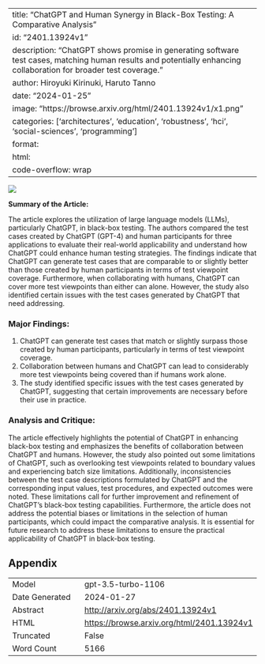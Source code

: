 
---
title: "ChatGPT and Human Synergy in Black-Box Testing: A Comparative Analysis"
id: "2401.13924v1"
description: "ChatGPT shows promise in generating software test cases, matching human results and potentially enhancing collaboration for broader test coverage."
author: Hiroyuki Kirinuki, Haruto Tanno
date: "2024-01-25"
image: "https://browse.arxiv.org/html/2401.13924v1/x1.png"
categories: ['architectures', 'education', 'robustness', 'hci', 'social-sciences', 'programming']
format:
  html:
    code-overflow: wrap
---

![](https://browse.arxiv.org/html/2401.13924v1/x1.png)

**Summary of the Article:**

The article explores the utilization of large language models (LLMs), particularly ChatGPT, in black-box testing. The authors compared the test cases created by ChatGPT (GPT-4) and human participants for three applications to evaluate their real-world applicability and understand how ChatGPT could enhance human testing strategies. The findings indicate that ChatGPT can generate test cases that are comparable to or slightly better than those created by human participants in terms of test viewpoint coverage. Furthermore, when collaborating with humans, ChatGPT can cover more test viewpoints than either can alone. However, the study also identified certain issues with the test cases generated by ChatGPT that need addressing.

### Major Findings:
1. ChatGPT can generate test cases that match or slightly surpass those created by human participants, particularly in terms of test viewpoint coverage.
2. Collaboration between humans and ChatGPT can lead to considerably more test viewpoints being covered than if humans work alone.
3. The study identified specific issues with the test cases generated by ChatGPT, suggesting that certain improvements are necessary before their use in practice.

### Analysis and Critique:
The article effectively highlights the potential of ChatGPT in enhancing black-box testing and emphasizes the benefits of collaboration between ChatGPT and humans. However, the study also pointed out some limitations of ChatGPT, such as overlooking test viewpoints related to boundary values and experiencing batch size limitations. Additionally, inconsistencies between the test case descriptions formulated by ChatGPT and the corresponding input values, test procedures, and expected outcomes were noted. These limitations call for further improvement and refinement of ChatGPT's black-box testing capabilities. Furthermore, the article does not address the potential biases or limitations in the selection of human participants, which could impact the comparative analysis. It is essential for future research to address these limitations to ensure the practical applicability of ChatGPT in black-box testing.

## Appendix

|          |          |
|----------|----------|
| Model     | gpt-3.5-turbo-1106       |
| Date Generated     | 2024-01-27       |
| Abstract | [http://arxiv.org/abs/2401.13924v1](http://arxiv.org/abs/2401.13924v1)        |
| HTML     | [https://browse.arxiv.org/html/2401.13924v1](https://browse.arxiv.org/html/2401.13924v1)       |
| Truncated       | False       |
| Word Count       | 5166       |